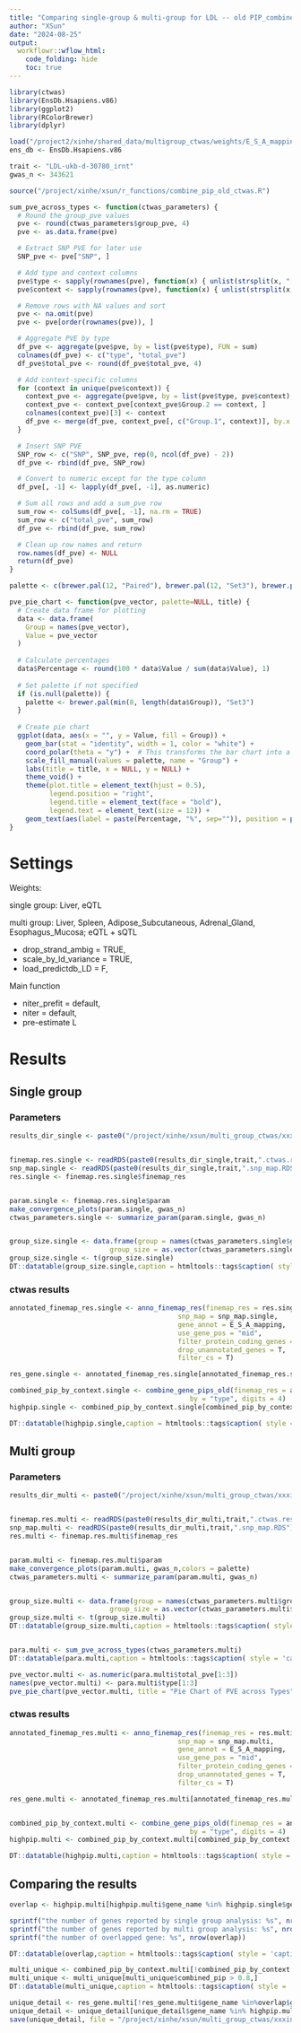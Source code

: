 ```yaml
---
title: "Comparing single-group & multi-group for LDL -- old PIP_combine_function" 
author: "XSun"
date: "2024-08-25"
output:
  workflowr::wflow_html:
    code_folding: hide
    toc: true
---
```


```r
library(ctwas)
library(EnsDb.Hsapiens.v86)
library(ggplot2)
library(RColorBrewer)
library(dplyr)

load("/project2/xinhe/shared_data/multigroup_ctwas/weights/E_S_A_mapping_updated.RData")
ens_db <- EnsDb.Hsapiens.v86

trait <- "LDL-ukb-d-30780_irnt"
gwas_n <- 343621

source("/project/xinhe/xsun/r_functions/combine_pip_old_ctwas.R")

sum_pve_across_types <- function(ctwas_parameters) {
  # Round the group_pve values
  pve <- round(ctwas_parameters$group_pve, 4)
  pve <- as.data.frame(pve)

  # Extract SNP PVE for later use
  SNP_pve <- pve["SNP", ]

  # Add type and context columns
  pve$type <- sapply(rownames(pve), function(x) { unlist(strsplit(x, "[|]"))[1] })
  pve$context <- sapply(rownames(pve), function(x) { unlist(strsplit(x, "[|]"))[2] })

  # Remove rows with NA values and sort
  pve <- na.omit(pve)
  pve <- pve[order(rownames(pve)), ]

  # Aggregate PVE by type
  df_pve <- aggregate(pve$pve, by = list(pve$type), FUN = sum)
  colnames(df_pve) <- c("type", "total_pve")
  df_pve$total_pve <- round(df_pve$total_pve, 4)

  # Add context-specific columns
  for (context in unique(pve$context)) {
    context_pve <- aggregate(pve$pve, by = list(pve$type, pve$context), FUN = sum)
    context_pve <- context_pve[context_pve$Group.2 == context, ]
    colnames(context_pve)[3] <- context
    df_pve <- merge(df_pve, context_pve[, c("Group.1", context)], by.x = "type", by.y = "Group.1", all.x = TRUE)
  }

  # Insert SNP PVE
  SNP_row <- c("SNP", SNP_pve, rep(0, ncol(df_pve) - 2))
  df_pve <- rbind(df_pve, SNP_row)

  # Convert to numeric except for the type column
  df_pve[, -1] <- lapply(df_pve[, -1], as.numeric)

  # Sum all rows and add a sum_pve row
  sum_row <- colSums(df_pve[, -1], na.rm = TRUE)
  sum_row <- c("total_pve", sum_row)
  df_pve <- rbind(df_pve, sum_row)

  # Clean up row names and return
  row.names(df_pve) <- NULL
  return(df_pve)
}

palette <- c(brewer.pal(12, "Paired"), brewer.pal(12, "Set3"), brewer.pal(6, "Dark2"))

pve_pie_chart <- function(pve_vector, palette=NULL, title) {
  # Create data frame for plotting
  data <- data.frame(
    Group = names(pve_vector),
    Value = pve_vector
  )
  
  # Calculate percentages
  data$Percentage <- round(100 * data$Value / sum(data$Value), 1)
  
  # Set palette if not specified
  if (is.null(palette)) {
    palette <- brewer.pal(min(8, length(data$Group)), "Set3")
  }
  
  # Create pie chart
  ggplot(data, aes(x = "", y = Value, fill = Group)) +
    geom_bar(stat = "identity", width = 1, color = "white") +
    coord_polar(theta = "y") +  # This transforms the bar chart into a pie chart
    scale_fill_manual(values = palette, name = "Group") +
    labs(title = title, x = NULL, y = NULL) +
    theme_void() +
    theme(plot.title = element_text(hjust = 0.5), 
          legend.position = "right", 
          legend.title = element_text(face = "bold"), 
          legend.text = element_text(size = 12)) +
    geom_text(aes(label = paste(Percentage, "%", sep="")), position = position_stack(vjust = 0.5))
}
```


# Settings

Weights: 

single group: Liver, eQTL

multi group: Liver, Spleen, Adipose_Subcutaneous, Adrenal_Gland, Esophagus_Mucosa; eQTL + sQTL


- drop_strand_ambig = TRUE,
- scale_by_ld_variance = TRUE,
- load_predictdb_LD = F,

Main function

- niter_prefit = default,
- niter = default,
- pre-estimate L

# Results

## Single group


### Parameters

```r

results_dir_single <- paste0("/project/xinhe/xsun/multi_group_ctwas/xxxintalk/results_predictdb_main_single/",trait,"/")


finemap.res.single <- readRDS(paste0(results_dir_single,trait,".ctwas.res.RDS"))
snp_map.single <- readRDS(paste0(results_dir_single,trait,".snp_map.RDS"))
res.single <- finemap.res.single$finemap_res


param.single <- finemap.res.single$param
make_convergence_plots(param.single, gwas_n)
ctwas_parameters.single <- summarize_param(param.single, gwas_n)


group_size.single <- data.frame(group = names(ctwas_parameters.single$group_size),
                         group_size = as.vector(ctwas_parameters.single$group_size))
group_size.single <- t(group_size.single)
DT::datatable(group_size.single,caption = htmltools::tags$caption( style = 'caption-side: topleft; text-align = left; color:black;','Group size'),options = list(pageLength = 5) )

```


### ctwas results 


```r
annotated_finemap_res.single <- anno_finemap_res(finemap_res = res.single,
                                          snp_map = snp_map.single,
                                          gene_annot = E_S_A_mapping,
                                          use_gene_pos = "mid",
                                          filter_protein_coding_genes = T,
                                          drop_unannotated_genes = T,
                                          filter_cs = T)

res_gene.single <- annotated_finemap_res.single[annotated_finemap_res.single$type != "SNP",]

combined_pip_by_context.single <- combine_gene_pips_old(finemap_res = annotated_finemap_res.single,
                                             by = "type", digits = 4)
highpip.single <- combined_pip_by_context.single[combined_pip_by_context.single$combined_pip > 0.8,]

DT::datatable(highpip.single,caption = htmltools::tags$caption( style = 'caption-side: topleft; text-align = left; color:black;','Genes with PIP > 0.8'),options = list(pageLength = 5) )


```



## Multi group

### Parameters

```r

results_dir_multi <- paste0("/project/xinhe/xsun/multi_group_ctwas/xxxintalk/results_predictdb_main_multi/",trait,"/")


finemap.res.multi <- readRDS(paste0(results_dir_multi,trait,".ctwas.res.RDS"))
snp_map.multi <- readRDS(paste0(results_dir_multi,trait,".snp_map.RDS"))
res.multi <- finemap.res.multi$finemap_res


param.multi <- finemap.res.multi$param
make_convergence_plots(param.multi, gwas_n,colors = palette)
ctwas_parameters.multi <- summarize_param(param.multi, gwas_n)


group_size.multi <- data.frame(group = names(ctwas_parameters.multi$group_size),
                         group_size = as.vector(ctwas_parameters.multi$group_size))
group_size.multi <- t(group_size.multi)
DT::datatable(group_size.multi,caption = htmltools::tags$caption( style = 'caption-side: topleft; text-align = left; color:black;','Group size'),options = list(pageLength = 5) )


para.multi <- sum_pve_across_types(ctwas_parameters.multi)
DT::datatable(para.multi,caption = htmltools::tags$caption( style = 'caption-side: topleft; text-align = left; color:black;','Heritability contribution by contexts'),options = list(pageLength = 5) )

pve_vector.multi <- as.numeric(para.multi$total_pve[1:3])
names(pve_vector.multi) <- para.multi$type[1:3]
pve_pie_chart(pve_vector.multi, title = "Pie Chart of PVE across Types", palette)
```


### ctwas results 


```r
annotated_finemap_res.multi <- anno_finemap_res(finemap_res = res.multi,
                                          snp_map = snp_map.multi,
                                          gene_annot = E_S_A_mapping,
                                          use_gene_pos = "mid",
                                          filter_protein_coding_genes = T,
                                          drop_unannotated_genes = T,
                                          filter_cs = T)

res_gene.multi <- annotated_finemap_res.multi[annotated_finemap_res.multi$type != "SNP",]


combined_pip_by_context.multi <- combine_gene_pips_old(finemap_res = annotated_finemap_res.multi,
                                             by = "type", digits = 4)
highpip.multi <- combined_pip_by_context.multi[combined_pip_by_context.multi$combined_pip > 0.8,]

DT::datatable(highpip.multi,caption = htmltools::tags$caption( style = 'caption-side: topleft; text-align = left; color:black;','Genes with PIP > 0.8'),options = list(pageLength = 5) )


```




## Comparing the results

```r

overlap <- highpip.multi[highpip.multi$gene_name %in% highpip.single$gene_name,]

sprintf("the number of genes reported by single group analysis: %s", nrow(highpip.single))
sprintf("the number of genes reported by multi group analysis: %s", nrow(highpip.multi))
sprintf("the number of overlapped gene: %s", nrow(overlap))

DT::datatable(overlap,caption = htmltools::tags$caption( style = 'caption-side: topleft; text-align = left; color:black;','overlapped genes'),options = list(pageLength = 5) )

multi_unique <- combined_pip_by_context.multi[!combined_pip_by_context.multi$gene_name %in% overlap$gene_name,]
multi_unique <- multi_unique[multi_unique$combined_pip > 0.8,]
DT::datatable(multi_unique,caption = htmltools::tags$caption( style = 'caption-side: topleft; text-align = left; color:black;','Unique genes -- multi group'),options = list(pageLength = 5) )

unique_detail <- res_gene.multi[!res_gene.multi$gene_name %in%overlap$gene_name,]
unique_detail <- unique_detail[unique_detail$gene_name %in% highpip.multi$gene_name,]
save(unique_detail, file = "/project/xinhe/xsun/multi_group_ctwas/xxxintalk/unique_detail.rdata")
```



